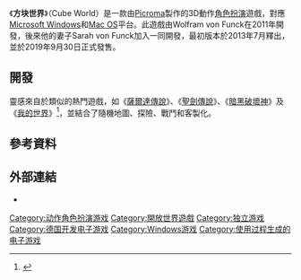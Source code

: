 {{NoteTA/lua|G1=Games}}
{{Infobox_VG
| title = 方塊世界
| developer = Picroma
| publisher = Picroma
| designer = Wolfram von Funck
| platforms = [[Microsoft_Windows|Microsoft Windows]]
| released = Alpha版本：2013年7月2日<br/>正式版本：2019年9月30日
| genre = [[電子角色扮演遊戲|電子角色扮演遊戲]]
| modes = [[單人電子遊戲|單人]], [[多人電子遊戲|多人]]
}}
《'''方块世界'''》（Cube World）是一款由[[Picroma|Picroma]]製作的3D動作[[角色扮演|角色扮演]]遊戲，對應[[Microsoft_Windows|Microsoft Windows]]和[[Mac_OS|Mac OS]]平台。此遊戲由Wolfram von Funck在2011年開發，後來他的妻子Sarah von Funck加入一同開發，最初版本於2013年7月釋出，並於2019年9月30日正式發售。

== 開發 ==
靈感來自於類似的熱門遊戲，如《[[薩爾達傳說系列|薩爾達傳說]]》、《[[聖劍傳說系列|聖劍傳說]]》、《[[暗黑破壞神|暗黑破壞神]]》及《[[我的世界|我的世界]]》<ref name="poly">{{cite web |last=Corriea |first=Alexa |date=July 30, 2013 |title=Cube World: where Minecraft meets Warcraft |url=http://www.polygon.com/2013/7/30/4568442/cube-world-picroma-where-minecraft-meets-warcraft |work=Polygon |accessdate=July 31, 2013 |archive-date=2013-07-31 |archive-url=https://web.archive.org/web/20130731030958/http://www.polygon.com/2013/7/30/4568442/cube-world-picroma-where-minecraft-meets-warcraft }}</ref>，並結合了隨機地圖、探險、戰鬥和客製化。

== 參考資料 ==
<references />

== 外部連結 ==
* {{official website|https://cubeworld.com/}}
{{Rpg-videogame-stub}}
{{DEFAULTSORT:Cube World}}
[[Category:动作角色扮演游戏|Category:动作角色扮演游戏]]
[[Category:開放世界遊戲|Category:開放世界遊戲]]
[[Category:独立游戏|Category:独立游戏]]
[[Category:德国开发电子游戏|Category:德国开发电子游戏]]
[[Category:Windows游戏|Category:Windows游戏]]
[[Category:使用过程生成的电子游戏|Category:使用过程生成的电子游戏]]